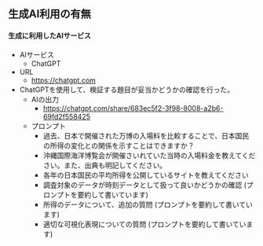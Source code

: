 ## 生成AI利用の有無

#### 生成に利用したAIサービス
- AIサービス
  - ChatGPT
- URL
  - [https://chatgpt.com](https://chatgpt.com)

- ChatGPTを使用して、検証する題目が妥当かどうかの確認を行った。
  - AIの出力
    - [https://chatgpt.com/share/683ec5f2-3f98-8008-a2b6-69fd2f558425](https://chatgpt.com/share/683ec5f2-3f98-8008-a2b6-69fd2f558425)
  - プロンプト
    - 過去、日本で開催された万博の入場料を比較することで、日本国民の所得の変化との関係を示すことはできますか？
    - 沖縄国際海洋博覧会が開催さいれていた当時の入場料金を教えてください。また、出典も明記してください。
    - 各年の日本国民の平均所得を公開しているサイトを教えてください
    - 調査対象のデータが時刻データとして扱って良いかどうかの確認 (プロンプトを要約して書いています)
    - 所得のデータについて、追加の質問 (プロンプトを要約して書いています)
    - 適切な可視化表現についての質問 (プロンプトを要約して書いています)

